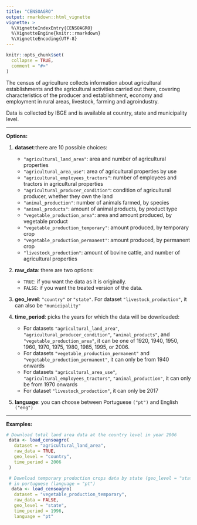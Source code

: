 ```yaml
---
title: "CENSOAGRO"
output: rmarkdown::html_vignette
vignette: >
  %\VignetteIndexEntry{CENSOAGRO}
  %\VignetteEngine{knitr::rmarkdown}
  %\VignetteEncoding{UTF-8}
---
```


```r
knitr::opts_chunk$set(
  collapse = TRUE,
  comment = "#>"
)
```


The census of agriculture collects information about agricultural establishments
and the agricultural activities carried out there, covering characteristics of the
producer and establishment, economy and employment in rural areas, livestock, 
farming and agroindustry. 

Data is collected by IBGE and is available at
country, state and municipality level.

***
**Options:**

  1.  **dataset**:there are 10 possible choices:
      * `"agricultural_land_area"`: area and number of agricultural properties
      * `"agricultural_area_use"`: area of agricultural properties by use
      * `"agricultural_employees_tractors"`: number of employees and tractors in agricultural properties
      * `"agricultural_producer_condition"`: condition of agricultural producer, whether they own the land
      * `"animal_production"`: number of animals farmed, by species
      * `"animal_products"`: amount of animal products, by product type
      * `"vegetable_production_area"`: area and amount produced, by vegetable product
      * `"vegetable_production_temporary"`: amount produced, by temporary crop
      * `"vegetable_production_permanent"`: amount produced, by permanent crop
      * `"livestock_production"`: amount of bovine cattle, and number of agricultural properties

  2.  **raw_data**: there are two options:

      * `TRUE`: if you want the data as it is originally.
      * `FALSE`: if you want the treated version of the data.

  3. **geo_level**: `"country"` or `"state"`. For dataset `"livestock_production"`, it can also be `"municipality"`   
  
  4.  **time_period**: picks the years for which the data will be
    downloaded:
      * For datasets `"agricultural_land_area"`, `"agricultural_producer_condition"`, `"animal_products"`, and `"vegetable_production_area"`, it can be one of 1920, 1940, 1950, 1960, 1970, 1975, 1980, 1985, 1995, or 2006.
      * For datasets `"vegetable_production_permanent"` and `"vegetable_production_permanent"`, it can only be from 1940 onwards
      * For datasets `"agricultural_area_use"`, `"agricultural_employees_tractors"`, `"animal_production"`, it can only be from 1970 onwards
      * For dataset `"livestock_production"`, it can only be 2017

  5.  **language**: you can choose between Portuguese `("pt")` and English
    `("eng")`
    
***

**Examples:**
```r
# Download total land area data at the country level in year 2006
 data <- load_censoagro(
   dataset = "agricultural_land_area",
   raw_data = TRUE,
   geo_level = "country",
   time_period = 2006
 )

 # Download temporary production crops data by state (geo_level = "state") in year 2006
 # in portuguese (language = "pt")
  data <- load_censoagro(
   dataset = "vegetable_production_temporary",
   raw_data = FALSE,
   geo_level = "state",
   time_period = 1996,
   language = "pt"
```
